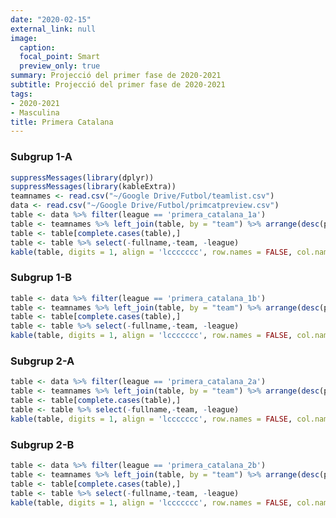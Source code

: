```yaml
---
date: "2020-02-15"
external_link: null
image:
  caption: 
  focal_point: Smart
  preview_only: true
summary: Projecció del primer fase de 2020-2021
subtitle: Projecció del primer fase de 2020-2021
tags:
- 2020-2021
- Masculina
title: Primera Catalana
---
```

### Subgrup 1-A

```r
suppressMessages(library(dplyr))
suppressMessages(library(kableExtra))
teamnames <- read.csv("~/Google Drive/Futbol/teamlist.csv")
data <- read.csv("~/Google Drive/Futbol/primcatpreview.csv")
table <- data %>% filter(league == 'primera_catalana_1a')
table <- teamnames %>% left_join(table, by = "team") %>% arrange(desc(proj.points))
table <- table[complete.cases(table),]
table <- table %>% select(-fullname,-team, -league)
kable(table, digits = 1, align = 'lccccccc', row.names = FALSE, col.names = c('Club', 'Punts', 'GD', 'Fase Ascens', 'Fase Descens', 'Favor', 'Contra', 'Qualitat')) %>% add_header_above(c('Primer Fase de 2020-2021' = 1, 'Projecció' = 2, 'Probabilitat (%)' = 2, 'xGols' = 3)) %>% column_spec(1, bold = T) %>% column_spec(3, border_right = T) %>% column_spec(5, border_right = T)
```

### Subgrup 1-B

```r
table <- data %>% filter(league == 'primera_catalana_1b')
table <- teamnames %>% left_join(table, by = "team") %>% arrange(desc(proj.points))
table <- table[complete.cases(table),]
table <- table %>% select(-fullname,-team, -league)
kable(table, digits = 1, align = 'lccccccc', row.names = FALSE, col.names = c('Club', 'Punts', 'GD', 'Fase Ascens', 'Fase Descens', 'Favor', 'Contra', 'Qualitat')) %>% add_header_above(c('Primer Fase de 2020-2021' = 1, 'Projecció' = 2, 'Probabilitat (%)' = 2, 'xGols' = 3)) %>% column_spec(1, bold = T) %>% column_spec(3, border_right = T) %>% column_spec(5, border_right = T)
```

### Subgrup 2-A

```r
table <- data %>% filter(league == 'primera_catalana_2a')
table <- teamnames %>% left_join(table, by = "team") %>% arrange(desc(proj.points))
table <- table[complete.cases(table),]
table <- table %>% select(-fullname,-team, -league)
kable(table, digits = 1, align = 'lccccccc', row.names = FALSE, col.names = c('Club', 'Punts', 'GD', 'Fase Ascens', 'Fase Descens', 'Favor', 'Contra', 'Qualitat')) %>% add_header_above(c('Primer Fase de 2020-2021' = 1, 'Projecció' = 2, 'Probabilitat (%)' = 2, 'xGols' = 3)) %>% column_spec(1, bold = T) %>% column_spec(3, border_right = T) %>% column_spec(5, border_right = T)
```

### Subgrup 2-B

```r
table <- data %>% filter(league == 'primera_catalana_2b')
table <- teamnames %>% left_join(table, by = "team") %>% arrange(desc(proj.points))
table <- table[complete.cases(table),]
table <- table %>% select(-fullname,-team, -league)
kable(table, digits = 1, align = 'lccccccc', row.names = FALSE, col.names = c('Club', 'Punts', 'GD', 'Fase Ascens', 'Fase Descens', 'Favor', 'Contra', 'Qualitat')) %>% add_header_above(c('Primer Fase de 2020-2021' = 1, 'Projecció' = 2, 'Probabilitat (%)' = 2, 'xGols' = 3)) %>% column_spec(1, bold = T) %>% column_spec(3, border_right = T) %>% column_spec(5, border_right = T)
```
